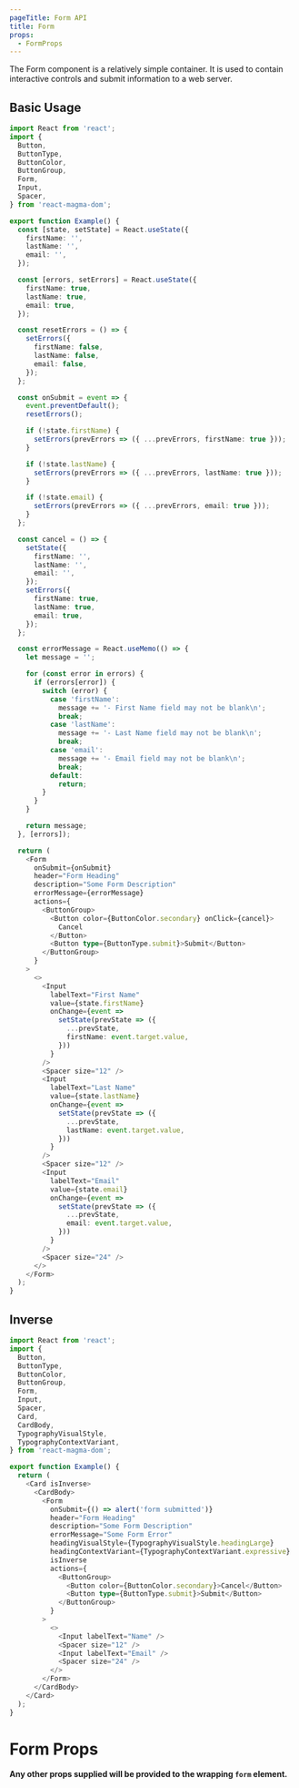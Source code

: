```yaml
---
pageTitle: Form API
title: Form
props:
  - FormProps
---
```



<PageContent componentName="form" type="api">

<LeadParagraph>
  The Form component is a relatively simple container. It is used to contain
  interactive controls and submit information to a web server.
</LeadParagraph>

## Basic Usage

```typescript
import React from 'react';
import {
  Button,
  ButtonType,
  ButtonColor,
  ButtonGroup,
  Form,
  Input,
  Spacer,
} from 'react-magma-dom';

export function Example() {
  const [state, setState] = React.useState({
    firstName: '',
    lastName: '',
    email: '',
  });

  const [errors, setErrors] = React.useState({
    firstName: true,
    lastName: true,
    email: true,
  });

  const resetErrors = () => {
    setErrors({
      firstName: false,
      lastName: false,
      email: false,
    });
  };

  const onSubmit = event => {
    event.preventDefault();
    resetErrors();

    if (!state.firstName) {
      setErrors(prevErrors => ({ ...prevErrors, firstName: true }));
    }

    if (!state.lastName) {
      setErrors(prevErrors => ({ ...prevErrors, lastName: true }));
    }

    if (!state.email) {
      setErrors(prevErrors => ({ ...prevErrors, email: true }));
    }
  };

  const cancel = () => {
    setState({
      firstName: '',
      lastName: '',
      email: '',
    });
    setErrors({
      firstName: true,
      lastName: true,
      email: true,
    });
  };

  const errorMessage = React.useMemo(() => {
    let message = '';

    for (const error in errors) {
      if (errors[error]) {
        switch (error) {
          case 'firstName':
            message += '- First Name field may not be blank\n';
            break;
          case 'lastName':
            message += '- Last Name field may not be blank\n';
            break;
          case 'email':
            message += '- Email field may not be blank\n';
            break;
          default:
            return;
        }
      }
    }

    return message;
  }, [errors]);

  return (
    <Form
      onSubmit={onSubmit}
      header="Form Heading"
      description="Some Form Description"
      errorMessage={errorMessage}
      actions={
        <ButtonGroup>
          <Button color={ButtonColor.secondary} onClick={cancel}>
            Cancel
          </Button>
          <Button type={ButtonType.submit}>Submit</Button>
        </ButtonGroup>
      }
    >
      <>
        <Input
          labelText="First Name"
          value={state.firstName}
          onChange={event =>
            setState(prevState => ({
              ...prevState,
              firstName: event.target.value,
            }))
          }
        />
        <Spacer size="12" />
        <Input
          labelText="Last Name"
          value={state.lastName}
          onChange={event =>
            setState(prevState => ({
              ...prevState,
              lastName: event.target.value,
            }))
          }
        />
        <Spacer size="12" />
        <Input
          labelText="Email"
          value={state.email}
          onChange={event =>
            setState(prevState => ({
              ...prevState,
              email: event.target.value,
            }))
          }
        />
        <Spacer size="24" />
      </>
    </Form>
  );
}
```

## Inverse

```typescript
import React from 'react';
import {
  Button,
  ButtonType,
  ButtonColor,
  ButtonGroup,
  Form,
  Input,
  Spacer,
  Card,
  CardBody,
  TypographyVisualStyle,
  TypographyContextVariant,
} from 'react-magma-dom';

export function Example() {
  return (
    <Card isInverse>
      <CardBody>
        <Form
          onSubmit={() => alert('form submitted')}
          header="Form Heading"
          description="Some Form Description"
          errorMessage="Some Form Error"
          headingVisualStyle={TypographyVisualStyle.headingLarge}
          headingContextVariant={TypographyContextVariant.expressive}
          isInverse
          actions={
            <ButtonGroup>
              <Button color={ButtonColor.secondary}>Cancel</Button>
              <Button type={ButtonType.submit}>Submit</Button>
            </ButtonGroup>
          }
        >
          <>
            <Input labelText="Name" />
            <Spacer size="12" />
            <Input labelText="Email" />
            <Spacer size="24" />
          </>
        </Form>
      </CardBody>
    </Card>
  );
}
```

# Form Props

**Any other props supplied will be provided to the wrapping `form` element.**

<FormProps />

</PageContent>
